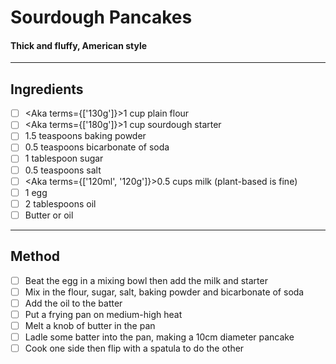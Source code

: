 
# Sourdough Pancakes
#### Thick and fluffy, American style

<Badges
  quantity='4 pancakes'
  time='15m'
/>

---
## Ingredients

- [ ] <Aka terms={['130g']}>1 cup</Aka> plain flour
- [ ] <Aka terms={['180g']}>1 cup</Aka> sourdough starter
- [ ] 1.5 teaspoons baking powder
- [ ] 0.5 teaspoons bicarbonate of soda
- [ ] 1 tablespoon sugar
- [ ] 0.5 teaspoons salt
- [ ] <Aka terms={['120ml', '120g']}>0.5 cups</Aka> milk (plant-based is fine)
- [ ] 1 egg
- [ ] 2 tablespoons oil
- [ ] Butter or oil

---
## Method

- [ ] Beat the egg in a mixing bowl then add the milk and starter
- [ ] Mix in the flour, sugar, salt, baking powder and bicarbonate of soda
- [ ] Add the oil to the batter
- [ ] Put a frying pan on medium-high heat
- [ ] Melt a knob of butter in the pan
- [ ] Ladle some batter into the pan, making a 10cm diameter pancake
- [ ] Cook one side then flip with a spatula to do the other
